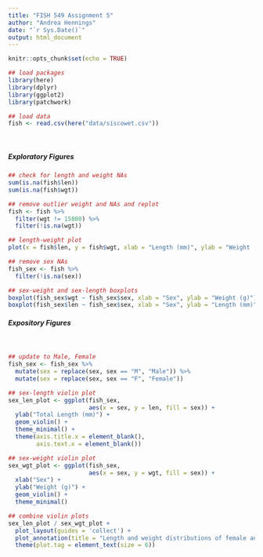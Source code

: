 ```yaml
---
title: "FISH 549 Assignment 5"
author: "Andrea Hennings"
date: "`r Sys.Date()`"
output: html_document
---
```


```r
knitr::opts_chunk$set(echo = TRUE)
```

```r
## load packages
library(here)
library(dplyr)
library(ggplot2)
library(patchwork)

```

```r
## load data
fish <- read.csv(here("data/siscowet.csv"))

```
<br>

##### **Exploratory Figures**

```r
## check for length and weight NAs
sum(is.na(fish$len))
sum(is.na(fish$wgt))

## remove outlier weight and NAs and replot
fish <- fish %>%
  filter(wgt != 15800) %>%
  filter(!is.na(wgt))

```

```r
## length-weight plot
plot(x = fish$len, y = fish$wgt, xlab = "Length (mm)", ylab = "Weight (g)")

## remove sex NAs
fish_sex <- fish %>%
  filter(!is.na(sex))

## sex-weight and sex-length boxplots
boxplot(fish_sex$wgt ~ fish_sex$sex, xlab = "Sex", ylab = "Weight (g)")
boxplot(fish_sex$len ~ fish_sex$sex, xlab = "Sex", ylab = "Length (mm)")
```

##### **Expository Figures**
<br>
```r

## update to Male, Female
fish_sex <- fish_sex %>%
  mutate(sex = replace(sex, sex == "M", "Male")) %>%
  mutate(sex = replace(sex, sex == "F", "Female"))

## sex-length violin plot 
sex_len_plot <- ggplot(fish_sex,
                       aes(x = sex, y = len, fill = sex)) +
  ylab("Total Length (mm)") +
  geom_violin() +
  theme_minimal() +
  theme(axis.title.x = element_blank(),
        axis.text.x = element_blank())

## sex-weight violin plot 
sex_wgt_plot <- ggplot(fish_sex,
                       aes(x = sex, y = wgt, fill = sex)) +
  xlab("Sex") +
  ylab("Weight (g)") +
  geom_violin() +
  theme_minimal()

## combine violin plots
sex_len_plot / sex_wgt_plot +
  plot_layout(guides = 'collect') +
  plot_annotation(title = "Length and weight distributions of female and male Siscowet Lake Trout", subtitle = "Captured by gillnet at four Lake Superior sampling sites") +
  theme(plot.tag = element_text(size = 6))

```

